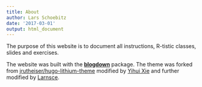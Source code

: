 ```yaml
---
title: About
author: Lars Schoebitz
date: '2017-03-01'
output: html_document
---
```


The purpose of this website is to document all instructions, R-tistic classes, slides and exercises.  

The website was built with the [**blogdown**](https://github.com/rstudio/blogdown) package. The theme was forked from [jrutheiser/hugo-lithium-theme](https://github.com/jrutheiser/hugo-lithium-theme) modified by [Yihui Xie](https://github.com/yihui/hugo-lithium-theme) and further modified by [Larnsce](https://github.com/Larnsce/hugo-lithium-theme).

